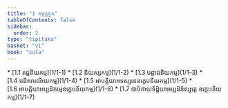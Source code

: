 ```yaml
---
title: "1 កម្មក្ខន្ធក"
tableOfContents: false
sidebar:
  order: 2
type: "tipitaka"
basket: "vi"
book: "cula"
---
```



<DynamicBreadcrumb />



<TableOfContents book="cula" section="1">
* [1.1 តជ្ជនីយកម្ម](1/1-1)
* [1.2 និយស្សកម្ម](1/1-2)
* [1.3 បព្ពាជនីយកម្ម](1/1-3)
* [1.4 បដិសារណីយកម្ម](1/1-4)
* [1.5 អាបត្តិយាអទស្សនេឧក្ខេបនីយកម្ម](1/1-5)
* [1.6 អាបត្តិយាអប្បដិកម្មេឧក្ខេបនីយកម្ម](1/1-6)
* [1.7 បាបិកាយទិដ្ឋិយាអប្បដិនិស្សគ្គេ ឧក្ខេបនីយកម្ម](1/1-7)
</TableOfContents>